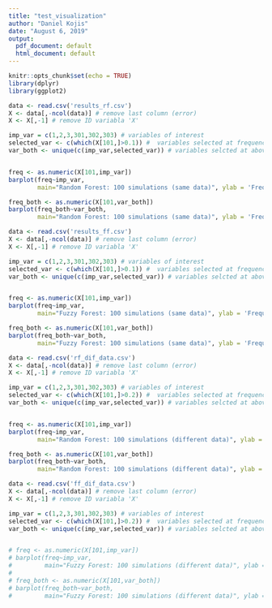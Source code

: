 ```yaml
---
title: "test_visualization"
author: "Daniel Kojis"
date: "August 6, 2019"
output:
  pdf_document: default
  html_document: default
---
```


```r
knitr::opts_chunk$set(echo = TRUE)
library(dplyr)
library(ggplot2)
```


```r

data <- read.csv('results_rf.csv')
X <- data[,-ncol(data)] # remove last column (error)
X <- X[,-1] # remove ID variabla 'X'

imp_var = c(1,2,3,301,302,303) # variables of interest
selected_var <- c(which(X[101,]>0.1)) #  variables selected at frequency above 10%
var_both <- unique(c(imp_var,selected_var)) # variables selcted at above 10% and original variables of interest


freq <- as.numeric(X[101,imp_var])
barplot(freq~imp_var,
        main="Random Forest: 100 simulations (same data)", ylab = 'Frequency of Selection', xlab = 'Variable')

freq_both <- as.numeric(X[101,var_both])
barplot(freq_both~var_both,
        main="Random Forest: 100 simulations (same data)", ylab = 'Frequency of Selection', xlab = 'Variable')


```

```r

data <- read.csv('results_ff.csv')
X <- data[,-ncol(data)] # remove last column (error)
X <- X[,-1] # remove ID variabla 'X'

imp_var = c(1,2,3,301,302,303) # variables of interest
selected_var <- c(which(X[101,]>0.1)) #  variables selected at frequency above 10%
var_both <- unique(c(imp_var,selected_var)) # variables selcted at above 10% and original variables of interest


freq <- as.numeric(X[101,imp_var])
barplot(freq~imp_var,
        main="Fuzzy Forest: 100 simulations (same data)", ylab = 'Frequency of Selection', xlab = 'Variable')

freq_both <- as.numeric(X[101,var_both])
barplot(freq_both~var_both,
        main="Fuzzy Forest: 100 simulations (same data)", ylab = 'Frequency of Selection', xlab = 'Variable')


```


```r

data <- read.csv('rf_dif_data.csv')
X <- data[,-ncol(data)] # remove last column (error)
X <- X[,-1] # remove ID variabla 'X'

imp_var = c(1,2,3,301,302,303) # variables of interest
selected_var <- c(which(X[101,]>0.2)) #  variables selected at frequency above 10%
var_both <- unique(c(imp_var,selected_var)) # variables selcted at above 10% and original variables of interest


freq <- as.numeric(X[101,imp_var])
barplot(freq~imp_var,
        main="Random Forest: 100 simulations (different data)", ylab = 'Frequency of Selection', xlab = 'Variable')

freq_both <- as.numeric(X[101,var_both])
barplot(freq_both~var_both,
        main="Random Forest: 100 simulations (different data)", ylab = 'Frequency of Selection', xlab = 'Variable')


```


```r

data <- read.csv('ff_dif_data.csv')
X <- data[,-ncol(data)] # remove last column (error)
X <- X[,-1] # remove ID variabla 'X'

imp_var = c(1,2,3,301,302,303) # variables of interest
selected_var <- c(which(X[101,]>0.2)) #  variables selected at frequency above 10%
var_both <- unique(c(imp_var,selected_var)) # variables selcted at above 10% and original variables of interest


# freq <- as.numeric(X[101,imp_var])
# barplot(freq~imp_var,
#         main="Fuzzy Forest: 100 simulations (different data)", ylab = 'Frequency of Selection', xlab = 'Variable')
# 
# freq_both <- as.numeric(X[101,var_both])
# barplot(freq_both~var_both,
#         main="Fuzzy Forest: 100 simulations (different data)", ylab = 'Frequency of Selection', xlab = 'Variable')


```



















